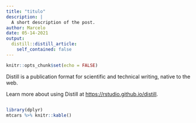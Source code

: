 ```yaml
---
title: "titulo"
description: |
  A short description of the post.
author: Marcelo
date: 05-14-2021
output:
  distill::distill_article:
    self_contained: false
---
```



```r
knitr::opts_chunk$set(echo = FALSE)
```

Distill is a publication format for scientific and technical writing, native to the web.

Learn more about using Distill at <https://rstudio.github.io/distill>.


```python

```

```r
library(dplyr)
mtcars %>% knitr::kable()
```

